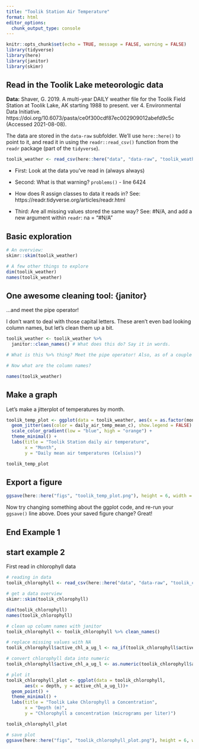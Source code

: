```yaml
---
title: "Toolik Station Air Temperature"
format: html
editor_options: 
  chunk_output_type: console
---
```


```r
knitr::opts_chunk$set(echo = TRUE, message = FALSE, warning = FALSE)
library(tidyverse)
library(here)
library(janitor)
library(skimr)
```

## Read in the Toolik Lake meteorologic data

**Data:** Shaver, G. 2019. A multi-year DAILY weather file for the Toolik Field Station at Toolik Lake, AK starting 1988 to present. ver 4. Environmental Data Initiative. https://doi.org/10.6073/pasta/ce0f300cdf87ec002909012abefd9c5c (Accessed 2021-08-08).

The data are stored in the `data-raw` subfolder. We'll use `here::here()` to point to it, and read it in using the `readr::read_csv()` function from the `readr` package (part of the `tidyverse`).

```r
toolik_weather <- read_csv(here::here("data", "data-raw", "toolik_weather.csv"),)
```

-   First: Look at the data you've read in (always always)

-   Second: What is that warning? `problems()` - line 6424

-   How does R assign classes to data it reads in? See: https://readr.tidyverse.org/articles/readr.html

-   Third: Are all missing values stored the same way? See: #N/A, and add a new argument within `readr`: na = "#N/A"

## Basic exploration

```r
# An overview:
skimr::skim(toolik_weather)

# A few other things to explore
dim(toolik_weather)
names(toolik_weather)
```

## One awesome cleaning tool: {janitor}

...and meet the pipe operator!

I don't want to deal with those capital letters. These aren't even bad looking column names, but let's clean them up a bit.

```r
toolik_weather <- toolik_weather %>% 
  janitor::clean_names() # What does this do? Say it in words.

# What is this %>% thing? Meet the pipe operator! Also, as of a couple months ago, |> is a native pipe operator (versus %>%, which comes along with the tidyverse)

# Now what are the column names?
```

```r
names(toolik_weather)
```

## Make a graph

Let's make a jitterplot of temperatures by month.

```r
toolik_temp_plot <- ggplot(data = toolik_weather, aes(x = as.factor(month), y = daily_air_temp_mean_c)) +
  geom_jitter(aes(color = daily_air_temp_mean_c), show.legend = FALSE) +
  scale_color_gradient(low = "blue", high = "orange") +
  theme_minimal() +
  labs(title = "Toolik Station daily air temperature",
       x = "Month",
       y = "Daily mean air temperatures (Celsius)")

toolik_temp_plot
```

## Export a figure

```r
ggsave(here::here("figs", "toolik_temp_plot.png"), height = 6, width = 7)
```

Now try changing something about the ggplot code, and re-run your `ggsave()` line above. Does your saved figure change? Great!

## End Example 1

## start example 2

First read in chlorophyll data
```r
# reading in data
toolik_chlorophyll <- read_csv(here::here("data", "data-raw", "toolik_chlorophyll.csv"))

# get a data overview
skimr::skim(toolik_chlorophyll)

dim(toolik_chlorophyll)
names(toolik_chlorophyll)

# clean up column names with janitor
toolik_chlorophyll <- toolik_chlorophyll %>% clean_names()

# replace missing values with NA
toolik_chlorophyll$active_chl_a_ug_l <- na_if(toolik_chlorophyll$active_chl_a_ug_l, ".")

# convert chlorophyll data into numeric
toolik_chlorophyll$active_chl_a_ug_l <- as.numeric(toolik_chlorophyll$active_chl_a_ug_l)

# plot it
toolik_chlorophyll_plot <- ggplot(data = toolik_chlorophyll, 
       aes(x = depth, y = active_chl_a_ug_l))+
  geom_point() +
  theme_minimal() +
  labs(title = "Toolik Lake Chlorophyll a Concentration",
       x = "Depth (m)",
       y = "Chlorophyll a concentration (micrograms per liter)")

toolik_chlorophyll_plot

# save plot
ggsave(here::here("figs", "toolik_chlorophyll_plot.png"), height = 6, width = 7)
```

